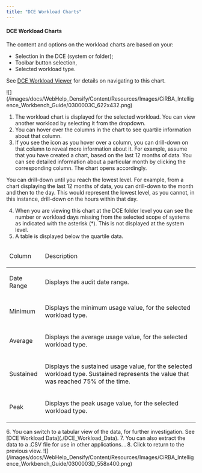 ```yaml
---
title: "DCE Workload Charts"
---
```



#### DCE Workload Charts

The content and options on the workload charts are based on your:

* Selection in the DCE (system or folder);
* Toolbar button selection,
* Selected workload type.

See [DCE Workload Viewer](./DCE_Workload_Viewer) for details on navigating to this chart.

<Accordion title="Figure: Folder-Level Workload Chart (Typical)">
<Frame>![](/images/docs/WebHelp_Densify/Content/Resources/Images/CiRBA_Intelligence_Workbench_Guide/0300003C_622x432.png)</Frame>
</Accordion>


1. The workload chart is displayed for the selected workload. You can view another workload by selecting it from the dropdown.
2. You can hover over the columns in the chart to see quartile information about that column.
3. If you see the <InlineImage src="/Images/CiRBA_Intelligence_Workbench_Guide/03000029_12x15.png"/> icon as you hover over a column, you can drill-down on that column to reveal more information about it. For example, assume that you have created a chart, based on the last 12 months of data. You can see detailed information about a particular month by clicking the corresponding column. The chart opens accordingly.

You can drill-down until you reach the lowest level. For example, from a chart displaying the last 12 months of data, you can drill-down to the month and then to the day. This would represent the lowest level, as you cannot, in this instance, drill-down on the hours within that day.

4. When you are viewing this chart at the DCE folder level you can see the number or workload days missing from the selected scope of systems as indicated with the asterisk (\*). This is not displayed at the system level.
5. A table is displayed below the quartile data.
<table>
<thead>
<tr>
<td>
<p>Column</p>
</td>
<td>
<p>Description</p>
</td>
</tr>
</thead>
<tr>
<td>
<p>Date Range</p>
</td>
<td>
<p>Displays the audit date range.</p>
</td>
</tr>
<tr>
<td>
<p>Minimum</p>
</td>
<td>
<p>Displays the minimum usage value, for the selected workload type.</p>
</td>
</tr>
<tr>
<td>
<p>Average</p>
</td>
<td>
<p>Displays the average usage value, for the selected workload type.</p>
</td>
</tr>
<tr>
<td>
<p>Sustained</p>
</td>
<td>
<p>Displays the sustained usage value, for the selected workload type. Sustained represents the value that was reached 75% of the time.</p>
</td>
</tr>
<tr>
<td>
<p>Peak</p>
</td>
<td>
<p>Displays the peak usage value, for the selected workload type.</p>
</td>
</tr>
</table>
6. You can switch to a tabular view of the data, for further investigation. See [DCE Workload Data](./DCE_Workload_Data).
7. You can also extract the data to a .CSV file for use in other applications. .
8. Click <InlineImage src="/images/docs/WebHelp_Densify/Content/Resources/Images/CiRBA_Intelligence_Workbench_Guide/0300003F.png"/> to return to the previous view.

<Accordion title="Figure: System-Level Workload Chart">
<Frame>![](/images/docs/WebHelp_Densify/Content/Resources/Images/CiRBA_Intelligence_Workbench_Guide/0300003D_558x400.png)</Frame>
</Accordion>

